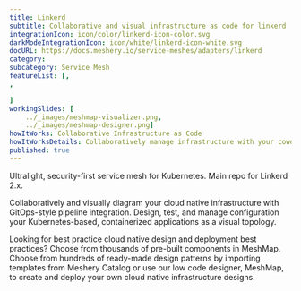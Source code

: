 ---title: Linkerd  subtitle: Collaborative and visual infrastructure as code for linkerdintegrationIcon: icon/color/linkerd-icon-color.svgdarkModeIntegrationIcon: icon/white/linkerd-icon-white.svgdocURL: https://docs.meshery.io/service-meshes/adapters/linkerdcategory: subcategory: Service MeshfeatureList: [,,]workingSlides: [    ../_images/meshmap-visualizer.png,    ../_images/meshmap-designer.png]howItWorks: Collaborative Infrastructure as CodehowItWorksDetails: Collaboratively manage infrastructure with your coworkers synchronously sharing the same designs.published: true---<p>    Ultralight, security-first service mesh for Kubernetes. Main repo for Linkerd 2.x.</p><p>    Collaboratively and visually diagram your cloud native infrastructure with GitOps-style pipeline integration. Design, test, and manage configuration your Kubernetes-based, containerized applications as a visual topology.</p><p>    Looking for best practice cloud native design and deployment best practices? Choose from thousands of pre-built components in MeshMap. Choose from hundreds of ready-made design patterns by importing templates from Meshery Catalog or use our low code designer, MeshMap, to create and deploy your own cloud native infrastructure designs.</p>